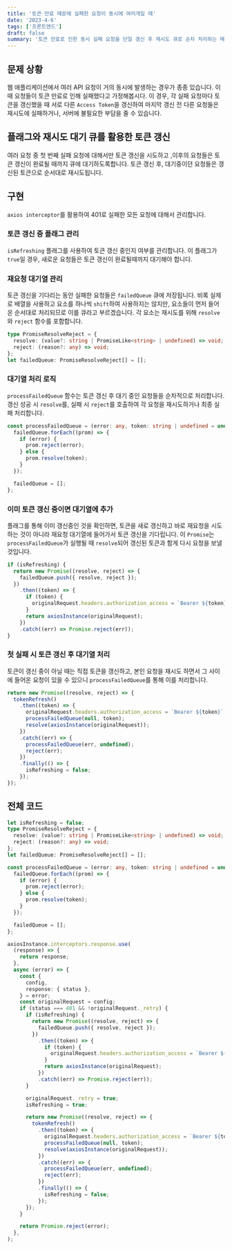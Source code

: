 ```yaml
---
title: '토큰 만료 때문에 실패한 요청이 동시에 여러개일 때'
date: '2023-4-6'
tags: ['프론트엔드']
draft: false
summary: '토큰 만료로 인한 동시 실패 요청을 단일 갱신 후 재시도 큐로 순차 처리하는 메커니즘'
---
```


## 문제 상황
웹 애플리케이션에서 여러 API 요청이 거의 동시에 발생하는 경우가 종종 있습니다. 이 때 요청들이 토큰 만료로 인해 실패했다고 가정해봅시다.
이 경우, 각 실패 요청마다 토큰을 갱신했을 때 서로 다른 `Access Token`을 갱신하여 마지막 갱신 전 다른 요청들은 재시도에 실패하거나, 서버에 불필요한 부담을 줄 수 있습니다.

## 플래그와 재시도 대기 큐를 활용한 토큰 갱신
여러 요청 중 첫 번째 실패 요청에 대해서만 토큰 갱신을 시도하고 ,이후의 요청들은 토큰 갱신이 완료될 때까지 큐에 대기하도록합니다.
토큰 갱신 후, 대기중이던 요청들은 갱신된 토큰으로 순서대로 재시도됩니다.

## 구현
`axios interceptor`를 활용하여 401로 실패한 모든 요청에 대해서 관리합니다.

### 토큰 갱신 중 플래그 관리
`isRefreshing` 플래그를 사용하여 토큰 갱신 중인지 여부를 관리합니다. 이 플래그가 `true`일 경우, 새로운 요청들은 토큰 갱신이 완료될때까지 대기해야 합니다.

### 재요청 대기열 관리
토큰 갱신을 기다리는 동안 실패한 요청들은 `failedQueue` 큐에 저장됩니다. 비록 실제로 배열을 사용하고 요소를 하나씩 `shift`하여 사용하지는 않지만, 요소들이 먼저 들어온 순서대로 처리되므로 이를 큐라고 부르겠습니다. 각 요소는 재시도를 위해 `resolve`와 `reject` 함수를 포함합니다.
```ts
type PromiseResolveReject = {
  resolve: (value?: string | PromiseLike<string> | undefined) => void;
  reject: (reason?: any) => void;
};
let failedQueue: PromiseResolveReject[] = [];
```

### 대기열 처리 로직
`processFailedQueue` 함수는 토큰 갱신 후 대기 중인 요청들을 순차적으로 처리합니다. 갱신 성공 시 `resolve`를, 실패 시 `reject`를 호출하여 각 요청을 재시도하거나 최종 실패 처리합니다.
```ts
const processFailedQueue = (error: any, token: string | undefined = undefined): void => {
  failedQueue.forEach((prom) => {
    if (error) {
      prom.reject(error);
    } else {
      prom.resolve(token);
    }
  });

  failedQueue = [];
};
```

### 이미 토큰 갱신 중이면 대기열에 추가
플래그를 통해 이미 갱신중인 것을 확인하면, 토큰을 새로 갱신하고 바로 재요청을 시도하는 것이 아니라 재요청 대기열에 들어가서 토큰 갱신을 기다립니다.
이 `Promise`는 `processFailedQueue`가 실행될 때 `resolve`되어 갱신된 토큰과 함게 다시 요청을 보낼 것입니다.
```ts
if (isRefreshing) {
  return new Promise((resolve, reject) => {
    failedQueue.push({ resolve, reject });
  })
    .then((token) => {
      if (token) {
        originalRequest.headers.authorization_access = `Bearer ${token}`;
      }
      return axiosInstance(originalRequest);
    })
    .catch((err) => Promise.reject(err));
}
```

### 첫 실패 시 토큰 갱신 후 대기열 처리
토큰이 갱신 중이 아닐 때는 직접 토큰을 갱신하고, 본인 요청을 재시도 하면서 그 사이에 들어온 요청이 있을 수 있으니 `processFailedQueue`를 통해 이를 처리합니다.
```ts
return new Promise((resolve, reject) => {
  tokenRefresh()
    .then((token) => {
      originalRequest.headers.authorization_access = `Bearer ${token}`;
      processFailedQueue(null, token);
      resolve(axiosInstance(originalRequest));
    })
    .catch((err) => {
      processFailedQueue(err, undefined);
      reject(err);
    })
    .finally(() => {
      isRefreshing = false;
    });
});
```

## 전체 코드
```ts
let isRefreshing = false;
type PromiseResolveReject = {
  resolve: (value?: string | PromiseLike<string> | undefined) => void;
  reject: (reason?: any) => void;
};
let failedQueue: PromiseResolveReject[] = [];

const processFailedQueue = (error: any, token: string | undefined = undefined): void => {
  failedQueue.forEach((prom) => {
    if (error) {
      prom.reject(error);
    } else {
      prom.resolve(token);
    }
  });

  failedQueue = [];
};

axiosInstance.interceptors.response.use(
  (response) => {
    return response;
  },
  async (error) => {
    const {
      config,
      response: { status },
    } = error;
    const originalRequest = config;
    if (status === 401 && !originalRequest._retry) {
      if (isRefreshing) {
        return new Promise((resolve, reject) => {
          failedQueue.push({ resolve, reject });
        })
          .then((token) => {
            if (token) {
              originalRequest.headers.authorization_access = `Bearer ${token}`;
            }
            return axiosInstance(originalRequest);
          })
          .catch((err) => Promise.reject(err));
      }

      originalRequest._retry = true;
      isRefreshing = true;

      return new Promise((resolve, reject) => {
        tokenRefresh()
          .then((token) => {
            originalRequest.headers.authorization_access = `Bearer ${token}`;
            processFailedQueue(null, token);
            resolve(axiosInstance(originalRequest));
          })
          .catch((err) => {
            processFailedQueue(err, undefined);
            reject(err);
          })
          .finally(() => {
            isRefreshing = false;
          });
      });
    }

    return Promise.reject(error);
  },
);
```